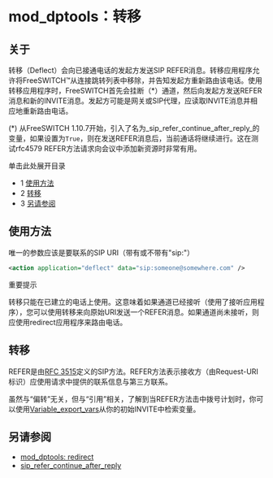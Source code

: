 # mod_dptools：转移

## 关于

转移（Deflect）会向已接通电话的发起方发送SIP REFER消息。转移应用程序允许将FreeSWITCH™从连接跳转列表中移除，并告知发起方重新路由该电话。使用转移应用程序时，FreeSWITCH首先会挂断（\*）通道，然后向发起方发送REFER消息和新的INVITE消息。发起方可能是网关或SIP代理，应读取INVITE消息并相应地重新路由电话。

(\*) 从FreeSWITCH 1.10.7开始，引入了名为_sip\_refer\_continue\_after\_reply_的变量，如果设置为`True`，则在发送REFER消息后，当前通话将继续进行。这在测试rfc4579 REFER方法请求向会议中添加新资源时非常有用。

单击此处展开目录

* 1 [使用方法](#usage)
* 2 [转移](#refer)
* 3 [另请参阅](#see-also)

## 使用方法

唯一的参数应该是要联系的SIP URI（带有或不带有"sip:"）

```xml
<action application="deflect" data="sip:someone@somewhere.com" />
```

重要提示

转移只能在已建立的电话上使用。这意味着如果通道已经接听（使用了接听应用程序），您可以使用转移来向原始URI发送一个REFER消息。如果通道尚未接听，则应使用redirect应用程序来路由电话。

## 转移

REFER是由[RFC 3515](https://tools.ietf.org/html/rfc3515)定义的SIP方法。REFER方法表示接收方（由Request-URI标识）应使用请求中提供的联系信息与第三方联系。

虽然与“偏转”无关，但与“引用”相关，了解到当REFER方法击中拨号计划时，你可以使用[Variable\_export\_vars](/confluence/pages/createpage.action?spaceKey=FREESWITCH&title=Variable+export+vars&linkCreation=true&fromPageId=6586629)从你的初始INVITE中检索变量。

## 另请参阅

* [mod\_dptools: redirect](./6586707.mdx#tips)
* [sip\_refer\_continue\_after\_reply](../../../Channel-Variables-Catalog/sip_refer_continue_after_reply_61210905.mdx#usage)